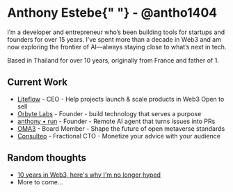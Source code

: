 
<ViewTransition name="author-name">
  <h1>
    Anthony Estebe{" "}
    <span className="text-xl text-muted-foreground">- @antho1404</span>
  </h1>
</ViewTransition>

I’m a developer and entrepreneur who’s been building tools for startups and founders for over 15 years. I’ve spent more than a decade in Web3 and am now exploring the frontier of AI—always staying close to what’s next in tech.

Based in Thailand for over 10 years, originally from France and father of 1.

## Current Work

- [Liteflow](https://liteflow.com/) - CEO - <span className='text-muted-foreground'>Help projects launch & scale products in Web3 <Badge variant="outline">Open to sell</Badge></span>
- [Orbyte Labs](https://www.orbytelabs.com/) - Founder - <span className='text-muted-foreground'>build technology that serves a purpose</span>
- [anthony • run](https://anthony.run/) - Founder - <span className='text-muted-foreground'>Remote AI agent that turns issues into PRs</span>
- [OMA3](https://www.oma3.org/) - Board Member - <span className='text-muted-foreground'>Shape the future of open metaverse standards</span>
- [Consulteo](https://www.consulteo.io/) - Fractional CTO - <span className='text-muted-foreground'>Monetize your advice with your audience</span>

## Random thoughts

- [10 years in Web3, here's why I'm no longer hyped](/thoughts/web3)
- <span className="text-muted-foreground">More to come...</span>
